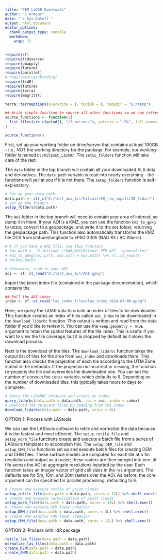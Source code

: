 ```yaml
---
title: "PEM LiDAR Downloads"
author: "C Armour"
date: "`r Sys.Date()`"
output: html_document
editor_options: 
  chunk_output_type: console
  markdown: 
    wrap: 72
---
```


```r

require(sf)
require(tidyverse)
require(pbapply)
require(future)
require(parallel)
# require(arcgisbinding)
require(lidR)
require(future)
require(terra)
require(magrittr)

terra::terraOptions(overwrite = T, todisk = T, tempdir = "E:/temp")

## Write simple function to source all other functions so we can refresh with a simple function call
source_functions <- function(){
  list.files(str_c(getwd(), "/functions"), pattern = ".R$", full.names = T) %>% lapply(source)
}

source_functions()
```

First, set up your working folder on drive/server that contains at least 100GB - i.e., NOT the working directory for the package. For example, our working folder is named `D:/Kitimat_LiDAR/`. The `setup_folders` function will take care of the rest.

The `data` folder in the top branch will contain all your downloaded ALS data and derivatives. The `data.path` variable is read into nearly everything - the functions will yell at you if it is not there. The `setup_folders` function is self-explanatory.

```r

# Set up your data path
data.path <- str_c("D:/test_aoi_kit/kitimat/00_raw_inputs/20_lidar/")
# Set up the folders
setup_folders(data.path)

```

The `AOI` folder in the top branch will need to contain your area of interest, so dump it in there. If your AOI is a KMZ, you can use the function `kmz_to_gpkg` to unzip, convert to a geopackage, and write it to the `AOI` folder, returning the geopackage path. This function also automatically transforms the KMZ file GCS from latitude/longitude to EPSG:3005 (NAD 83 / BC Albers).

```r

# # If you have a KMZ file, use this function
# kmz.path <- "D:/Kitimat_LiDAR/AOI/Kitamat PEM AOI - general.kmz"
# kmz_to_gpkg(aoi.path, kmz.path = kmz.path) %>% sf::st_read()
# rm(kmz.path)

# Otherwise, read in your AOI
aoi <- sf::st_read("D:/test_aoi_kit/AOI.gpkg")

```

Import the latest index file (contained in the package documentation), which contains the 

```r

## Pull the AOI index
index <- sf::st_read("las_index_files/las_index_2024-04-09.gpkg")

```

Here, we query the LiDAR data to create an index of tiles to be downloaded. This function creates an index of tiles called `aoi_index` to be downloaded in the `download_lidarbc` function. This output is written and read from the data folder if you'd like to review it. You can use the `keep.geometry = TRUE` argument to retain the spatial features of the tile index. This is useful if you want to view the tile coverage, but it is dropped by default as it slows the download process.

Next is the download of the tiles. The `download_lidarbc` function takes the output list of tiles for the area from `aoi_index` and downloads them. This function also checks the projection of each tile according to the UTM Zone stated in the metadata. If the projection is incorrect or missing, the function re-projects the tile and overwrites the downloaded one. You can set the number of cores in the `cores` variable, which defaults to 6. Depending on the number of downloaded tiles, this typically takes hours to days to complete.

```r

# Query the LiDARBC database and create an index
query_lidarbc(data.path = data.path, aoi = aoi, index = index)
# Download the relevant tiles by reading from the index
download_lidarbc(data.path = data.path, cores = 6L)

```
OPTION 1: Process with LAStools

We can use the LAStools software to retile and normalize the data because it is the fastest and most efficient. The `setup_retile_file` and `setup_norm_file` functions create and execute a batch file from a series of LAStools templates to accomplish this. The `setup_DEM_file` and `setup_CHM_file` functions set up and execute batch files for creating DEM and CHM files. These surface models are computed for each tile at a 1m resolution and output as a raster; these rasters are then merged into one .tif file across the AOI at aggregate resolutions inputted by the user. Each function takes an integer vector of grid cell sizes in the `res` argument. The defaults are for 5m, 10m, and 20m rasters over the AOI. As before, the core argument can be specified for parallel processing, defaulting to 6.

```r

# Create and execute retile of point clouds
setup_retile_file(data.path = data.path, cores = 12L) %>% shell.exec()
# Create and execute normalization of point clouds
setup_norm_file(data.path = data.path, cores = 12L) %>% shell.exec()
# Create and execute DEM layer creation
setup_DEM_file(data.path = data.path, cores = 3L) %>% shell.exec()
# Create and exectue CHM layer creation
setup_CHM_file(data.path = data.path, cores = 12L) %>% shell.exec()

```

OPTION 2: Process with lidR package

```r
retile_las_files(data.path = data.path)
normalize_las_files(data.path = data.path)
create_DEM(data.path = data.path)
create_CHM(data.path = data.path)
```